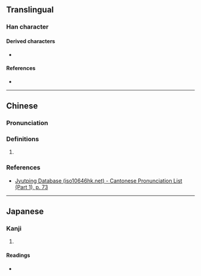 {{character info}}
==Translingual==

===Han character===
{{Han char|rn=19|rad=力|as=12|sn=14|four=24627|canj=HWKS|ids=⿰番力}}

====Derived characters====
* {{l|mul|[[𡫘]]}}

====References====
* {{Han ref|kx=0149.210|dkj=02444|dj=0337.130|hdz=10380.150|uh=52EB|ud=21227|bh=E144|bd=57668}}

----

==Chinese==
{{zh-forms}}

===Pronunciation===
{{zh-pron
|m=fán
|c=faan1
|mc=y
|oc=y
|cat=
}}

===Definitions===
{{zh-hanzi}}

# {{rfdef|zh|sort=力12}}

===References===
* [http://www.iso10646hk.net/jp/document/download.jsp Jyutping Database (iso10646hk.net) - Cantonese Pronunciation List (Part 1), p. 73]

----

==Japanese==

===Kanji===
{{ja-kanji|grade=|rs=力12}}

# {{rfdef|ja|sort=力12}}

====Readings====
* {{ja-readings|on=[[はん]] (han), [[ほん]] (hon)|kun=[[すこやか]] (sukoyaka)}}